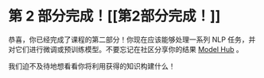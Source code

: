 # 第 2 部分完成！[[第2部分完成！]]

恭喜，你已经完成了课程的第二部分！你现在应该能够处理一系列 NLP 任务，并对它们进行微调或预训练模型。不要忘记在社区分享你的结果 [Model Hub](https://huggingface.co/models) 。

我们迫不及待地想看看你将利用获得的知识构建什么！
